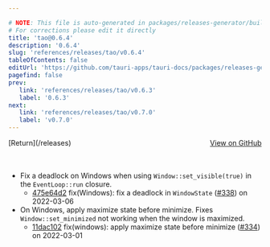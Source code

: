 ```yaml
---

# NOTE: This file is auto-generated in packages/releases-generator/build.ts
# For corrections please edit it directly
title: 'tao@0.6.4'
description: '0.6.4'
slug: 'references/releases/tao/v0.6.4'
tableOfContents: false
editUrl: 'https://github.com/tauri-apps/tauri-docs/packages/releases-generator/build.ts'
pagefind: false
prev:
   link: 'references/releases/tao/v0.6.3'
   label: '0.6.3'
next:
   link: 'references/releases/tao/v0.7.0'
   label: 'v0.7.0'
---
```


			

<ReleaseSidebar slug="references/releases/tao"  packageName="tao" />

<div style="margin-bottom:3rem; display: flex; justify-content: space-between; align-items: center"><span>[Return](/releases)</span><span><a href="https://github.com/tauri-apps/tao/releases/tag/tao-v0.6.4">View on GitHub</a></span></div>

- Fix a deadlock on Windows when using `Window::set_visible(true)` in the `EventLoop::run` closure.
  - [475e64d2](https://github.com/tauri-apps/tao/commit/475e64d2873c233e60cb74e52e91282d18e13780) fix(Windows): fix a deadlock in `WindowState` ([#338](https://github.com/tauri-apps/tao/pull/338)) on 2022-03-06
- On Windows, apply maximize state before minimize. Fixes `Window::set_minimized` not working when the window is maximized.
  - [11dac102](https://github.com/tauri-apps/tao/commit/11dac10241330c30aae660a2621d43ee5eb3775d) fix(windows): apply maximize state before minimize ([#334](https://github.com/tauri-apps/tao/pull/334)) on 2022-03-01

